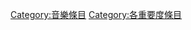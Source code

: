 {{catmore1|[[Wikipedia:音樂專題|Wikipedia:音樂專題]]}}
{{Wikipedia category}}
{{emptycat}}
{{Articles by Importance|topic=音乐|sort=}}

[[Category:音樂條目|Category:音樂條目]]
[[Category:各重要度條目|Category:各重要度條目]]